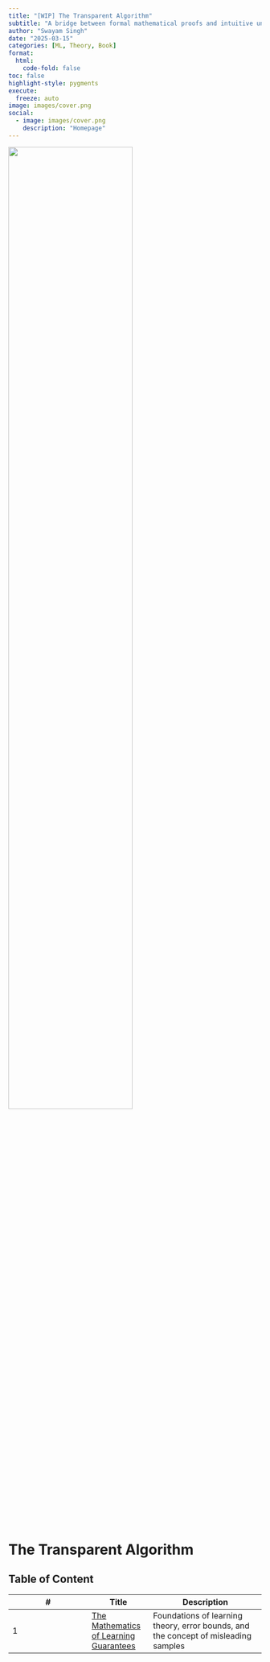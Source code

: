 ```yaml
---
title: "[WIP] The Transparent Algorithm"
subtitle: "A bridge between formal mathematical proofs and intuitive understanding, guiding readers through the theoretical foundations of machine learning with clarity and precision."
author: "Swayam Singh"
date: "2025-03-15"
categories: [ML, Theory, Book]
format:
  html:
    code-fold: false
toc: false
highlight-style: pygments
execute: 
  freeze: auto
image: images/cover.png
social:
  - image: images/cover.png
    description: "Homepage"
---
```

![](images/cover.png){fig-alt="Cover Image" fig-align="center" width=70% .preview-image}

# The Transparent Algorithm

## Table of Content

| # | Title | Description |
|---------|-------|-------------|
| 1 | [The Mathematics of Learning Guarantees](../../pages/The%20Transparent%20Algorithm/chapter-1.qmd) | Foundations of learning theory, error bounds, and the concept of misleading samples |

